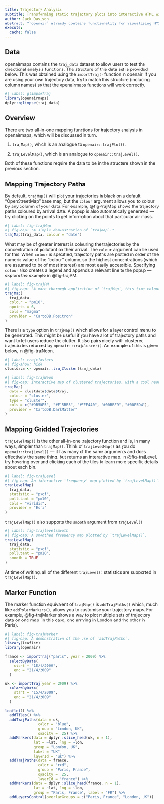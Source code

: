 ```yaml
---
title: Trajectory Analysis
subtitle: Transforming static trajectory plots into interactive HTML widgets 
author: Jack Davison
abstract: "`openair` already contains functionality for visualising HYSPLIT back trajectories, but as more trajectory paths are added these static plots can become difficult to interpret. `openairmaps` allows for effectively the same visualisations to be mapped in `leaflet`, which can help untangle these complex figures."
execute: 
  cache: false
---
```


## Data

[openairmaps]{.pkg} contains the `traj_data` dataset to allow users to test the directional analysis functions. The structure of this data set is provided below. This was obtained using the `importTraj()` function in [openair]{.pkg}; if you are using your own trajectory data, try to match this structure (including column names) so that the [openairmaps]{.pkg} functions will work correctly.

```r
#| label: glimpseTraj
library(openairmaps)
dplyr::glimpse(traj_data)
```

## Overview

There are two all-in-one mapping functions for trajectory analysis in [openairmaps]{.pkg}, which will be discussed in turn.

1.  `trajMap()`, which is an analogue to `openair::trajPlot()`.

2.  `trajLevelMap()`, which is an analogue to `openair::trajLevel()`.

Both of these functions require the data to be in the structure shown in the previous section.

## Mapping Trajectory Paths

By default, `trajMap()` will plot your trajectories in black on a default "OpenStreetMap" base map, but the `colour` argument allows you to colour by any column of your data. For example, @fig-trajMap shows the trajectory paths coloured by arrival date. A popup is also automatically generated --- try clicking on the points to get information about that particular air mass.

```r
#| label: fig-trajMap
#| fig-cap: "A simple demonstration of `trajMap`."
trajMap(traj_data, colour = "date")
```

What may be of greater interest is colouring the trajectories by the concentration of pollutant on their arrival. The `colour` argument can be used for this. When `colour` is specified, trajectory paths are plotted in order of the numeric value of the "colour" column, so the highest concentrations (which are assumed to be of most interest) are most easily accessible. Specifying `colour` also creates a legend and appends a relevant line to the popup --- explore the example in @fig-trajPM.

```r
#| label: fig-trajPM
#| fig-cap: "A more thorough application of `trajMap`, this time coloured by PM concentrations."
trajMap(
  traj_data,
  colour = "pm10",
  npoints = 6,
  cols = "magma",
  provider = "CartoDB.Positron"
)
```

There is a `type` option in `trajMap()` which allows for a layer control menu to be generated. This might be useful if you have a lot of trajectory paths and want to let users reduce the clutter. It also pairs nicely with clustered trajectories returned by `openair::trajCluster()`. An example of this is given below, in @fig-trajNeon.

```r
#| label: trajclusters
#| fig-show: hide
clustdata <- openair::trajCluster(traj_data)
```

```r
#| label: fig-trajNeon
#| fig-cap: Interactive map of clustered trajectories, with a cool neon colour scheme!
trajMap(
  data = clustdata$data$traj,
  colour = "cluster",
  type = "cluster",
  cols = c("#9B5DE5", "#F15BB5", "#FEE440", "#00BBF9", "#00F5D4"),
  provider = "CartoDB.DarkMatter"
)
```

## Mapping Gridded Trajectories

`trajLevelMap()` is the other all-in-one trajectory function and is, in many ways, simpler than `trajMap()`. Think of `trajLevelMap()` as you do `openair::trajLevel()` --- it has many of the same arguments and does effectively the same thing, but returns an interactive map. In @fig-trajLevel, try hovering over and clicking each of the tiles to learn more specific details about each bin.

```r
#| label: fig-trajLevel
#| fig-cap: An interactive 'frequency' map plotted by `trajLevelMap()`.
trajLevelMap(
  traj_data,
  statistic = "pscf",
  pollutant = "pm10",
  cols = "viridis",
  provider = "Esri"
)
```

`trajLevelMap()` also supports the `smooth` argument from `trajLevel()`.

```r
#| label: fig-trajlevelsmooth
#| fig-cap: A smoothed frqeuency map plotted by `trajLevelMap()`.
trajLevelMap(
  traj_data,
  statistic = "pscf",
  pollutant = "pm10",
  smooth = TRUE
)
```

At time of writing, all of the different `trajLevel()` statistics are supported in `trajLevelMap()`.

## Marker Function

The marker function equivalent of `trajMap()` is `addTrajPaths()` which, much like `addPolarMarkers()`, allows you to customise your trajectory maps. For example, @fig-trajMarker shows a way to plot multiple sets of trajectory data on one map (in this case, one arriving in London and the other in Paris).

```r
#| label: fig-trajMarker
#| fig-cap: A demonstration of the use of `addTrajPaths`.
library(leaflet)
library(openair)

france <- importTraj("paris", year = 2009) %>%
  selectByDate(
    start = "15/4/2009",
    end = "21/4/2009"
  )

uk <- importTraj(year = 2009) %>%
  selectByDate(
    start = "15/4/2009",
    end = "21/4/2009"
  )

leaflet() %>%
  addTiles() %>%
  addTrajPaths(data = uk,
               color = "blue",
               group = "London, UK", 
               opacity = .25) %>%
  addMarkers(data = dplyr::slice_head(uk, n = 1),
             lat = ~lat, lng = ~lon,
             group = "London, UK", 
             label = "UK",
             layerId = "uk") %>%
  addTrajPaths(data = france,
               color = "red",
               group = "Paris, France", 
               opacity = .25, 
               layerId = "france") %>%
  addMarkers(data = dplyr::slice_head(france, n = 1), 
             lat = ~lat, lng = ~lon,
             group = "Paris, France", label = "FR") %>%
  addLayersControl(overlayGroups = c("Paris, France", "London, UK"))

```

